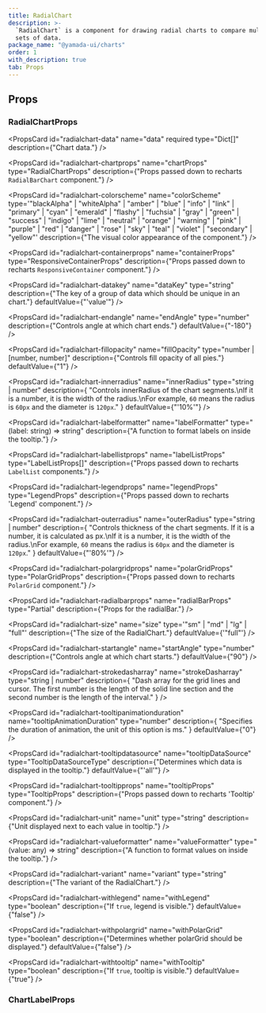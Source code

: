 ```yaml
---
title: RadialChart
description: >-
  `RadialChart` is a component for drawing radial charts to compare multiple
  sets of data.
package_name: "@yamada-ui/charts"
order: 1
with_description: true
tab: Props
---
```


## Props

### RadialChartProps

<PropsCard
  id="radialchart-data"
  name="data"
  required
  type="Dict<any>[]"
  description={"Chart data."}
/>

<PropsCard
  id="radialchart-chartprops"
  name="chartProps"
  type="RadialChartProps"
  description={"Props passed down to recharts `RadialBarChart` component."}
/>

<PropsCard
  id="radialchart-colorscheme"
  name="colorScheme"
  type='"blackAlpha" | "whiteAlpha" | "amber" | "blue" | "info" | "link" | "primary" | "cyan" | "emerald" | "flashy" | "fuchsia" | "gray" | "green" | "success" | "indigo" | "lime" | "neutral" | "orange" | "warning" | "pink" | "purple" | "red" | "danger" | "rose" | "sky" | "teal" | "violet" | "secondary" | "yellow"'
  description={"The visual color appearance of the component."}
/>

<PropsCard
  id="radialchart-containerprops"
  name="containerProps"
  type="ResponsiveContainerProps"
  description={"Props passed down to recharts `ResponsiveContainer` component."}
/>

<PropsCard
  id="radialchart-datakey"
  name="dataKey"
  type="string"
  description={"The key of a group of data which should be unique in an chart."}
  defaultValue={"'value'"}
/>

<PropsCard
  id="radialchart-endangle"
  name="endAngle"
  type="number"
  description={"Controls angle at which chart ends."}
  defaultValue={"-180"}
/>

<PropsCard
  id="radialchart-fillopacity"
  name="fillOpacity"
  type="number | [number, number]"
  description={"Controls fill opacity of all pies."}
  defaultValue={"1"}
/>

<PropsCard
  id="radialchart-innerradius"
  name="innerRadius"
  type="string | number"
  description={
    "Controls innerRadius of the chart segments.\nIf it is a number, it is the width of the radius.\nFor example, `60` means the radius is `60px` and the diameter is `120px`."
  }
  defaultValue={"'10%'"}
/>

<PropsCard
  id="radialchart-labelformatter"
  name="labelFormatter"
  type="(label: string) => string"
  description={"A function to format labels on inside the tooltip."}
/>

<PropsCard
  id="radialchart-labellistprops"
  name="labelListProps"
  type="LabelListProps[]"
  description={"Props passed down to recharts `LabelList` components."}
/>

<PropsCard
  id="radialchart-legendprops"
  name="legendProps"
  type="LegendProps"
  description={"Props passed down to recharts 'Legend' component."}
/>

<PropsCard
  id="radialchart-outerradius"
  name="outerRadius"
  type="string | number"
  description={
    "Controls thickness of the chart segments. If it is a number, it is calculated as px.\nIf it is a number, it is the width of the radius.\nFor example, `60` means the radius is `60px` and the diameter is `120px`."
  }
  defaultValue={"'80%'"}
/>

<PropsCard
  id="radialchart-polargridprops"
  name="polarGridProps"
  type="PolarGridProps"
  description={"Props passed down to recharts `PolarGrid` component."}
/>

<PropsCard
  id="radialchart-radialbarprops"
  name="radialBarProps"
  type="Partial<RadialBarProps>"
  description={"Props for the radialBar."}
/>

<PropsCard
  id="radialchart-size"
  name="size"
  type='"sm" | "md" | "lg" | "full"'
  description={"The size of the RadialChart."}
  defaultValue={'"full"'}
/>

<PropsCard
  id="radialchart-startangle"
  name="startAngle"
  type="number"
  description={"Controls angle at which chart starts."}
  defaultValue={"90"}
/>

<PropsCard
  id="radialchart-strokedasharray"
  name="strokeDasharray"
  type="string | number"
  description={
    "Dash array for the grid lines and cursor. The first number is the length of the solid line section and the second number is the length of the interval."
  }
/>

<PropsCard
  id="radialchart-tooltipanimationduration"
  name="tooltipAnimationDuration"
  type="number"
  description={
    "Specifies the duration of animation, the unit of this option is ms."
  }
  defaultValue={"0"}
/>

<PropsCard
  id="radialchart-tooltipdatasource"
  name="tooltipDataSource"
  type="TooltipDataSourceType"
  description={"Determines which data is displayed in the tooltip."}
  defaultValue={"'all'"}
/>

<PropsCard
  id="radialchart-tooltipprops"
  name="tooltipProps"
  type="TooltipProps"
  description={"Props passed down to recharts 'Tooltip' component."}
/>

<PropsCard
  id="radialchart-unit"
  name="unit"
  type="string"
  description={"Unit displayed next to each value in tooltip."}
/>

<PropsCard
  id="radialchart-valueformatter"
  name="valueFormatter"
  type="(value: any) => string"
  description={"A function to format values on inside the tooltip."}
/>

<PropsCard
  id="radialchart-variant"
  name="variant"
  type="string"
  description={"The variant of the RadialChart."}
/>

<PropsCard
  id="radialchart-withlegend"
  name="withLegend"
  type="boolean"
  description={"If `true`, legend is visible."}
  defaultValue={"false"}
/>

<PropsCard
  id="radialchart-withpolargrid"
  name="withPolarGrid"
  type="boolean"
  description={"Determines whether polarGrid should be displayed."}
  defaultValue={"false"}
/>

<PropsCard
  id="radialchart-withtooltip"
  name="withTooltip"
  type="boolean"
  description={"If `true`, tooltip is visible."}
  defaultValue={"true"}
/>

### ChartLabelProps
